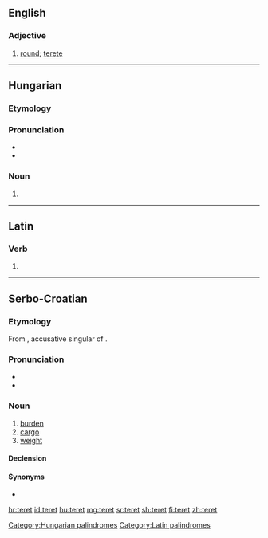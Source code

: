 ==English==

===Adjective===
{{en-adj}}

# {{lb|en|obsolete}} [[round]]; [[terete]]
#: {{rfquotek|Fotherby}}

{{Webster 1913}}

----

==Hungarian==

===Etymology===
{{hu-suffix|tér|et|nocat=y}}

===Pronunciation===
* {{hu-IPA}}
* {{hyphenation|te|ret|lang=hu}}

===Noun===
{{head|hu|noun form}}

# {{inflection of|tér||acc|s|lang=hu}}

[[Category:Hungarian palindromes]]

----

==Latin==

===Verb===
{{la-verb-form|teret}}

[[Category:Latin palindromes]]

# {{inflection of|terō||3|s|futr|actv|indc|lang=la}}

----

==Serbo-Croatian==

===Etymology===
From {{etyl|hu|sh}} {{m|hu||terhet}}, accusative singular of {{m|hu|teher}}.

===Pronunciation===
* {{IPA|/těret/|lang=sh}}
* {{hyphenation|te|ret|lang=sh}}

===Noun===
{{sh-noun|g=m|head=tèret|r|тѐрет}}

# [[burden]]
# [[cargo]]
# [[weight]]

====Declension====
{{sh-decl-noun
|teret|tereti
|tereta|tereta
|teretu|teretima
|teret|terete
|terete|tereti
|teretu|teretima
|teretom|teretima
}}

====Synonyms====
* {{l|sh|brȅme}}

[[hr:teret]]
[[id:teret]]
[[hu:teret]]
[[mg:teret]]
[[sr:teret]]
[[sh:teret]]
[[fi:teret]]
[[zh:teret]]